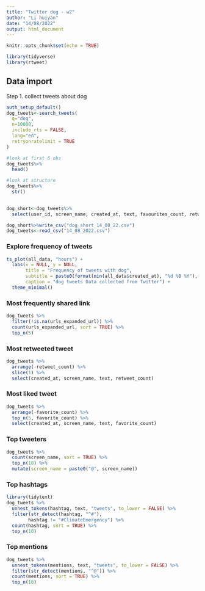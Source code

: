 ---
title: "Twitter dog - w2"
author: "Li huiyan"
date: "14/08/2022"
output: html_document
---

```{r setup, include=FALSE}
knitr::opts_chunk$set(echo = TRUE)

library(tidyverse)
library(rtweet)
```

## Data import

Step 1. collect tweets about dog

```{r}
auth_setup_default()
dog_tweets<-search_tweets(
  q="dog",
  n=10000,
  include_rts = FALSE,
  lang="en",
  retryonratelimit = TRUE
)

```


```{r}
#look at first 6 obs
dog_tweets%>%
  head()

#look at structure
dog_tweets%>%
  str()

  
dog_short<-dog_tweets%>%
  select(user_id, screen_name, created_at, text, favourites_count, retweet_count)

dog_short%>%write_csv("dog_short_14_08_22.csv")
dog_tweets<-read_csv("14_08_2022.csv")

```

### Explore frequency of tweets


```{r}
ts_plot(all_data, "hours") +
  labs(x = NULL, y = NULL,
       title = "Frequency of tweets with dog",
       subtitle = paste0(format(min(all_data$created_at), "%d %B %Y"), " to ", format(max(all_data$created_at),"%d %B %Y")),
       caption = "dog tweets Data collected from Twitter") +
  theme_minimal()
```

### Most frequently shared link

```{r}
dog_tweets %>% 
  filter(!is.na(urls_expanded_url)) %>% 
  count(urls_expanded_url, sort = TRUE) %>% 
  top_n(5)
```
### Most retweeted tweet

```{r}
dog_tweets %>% 
  arrange(-retweet_count) %>%
  slice(1) %>% 
  select(created_at, screen_name, text, retweet_count)
```

### Most liked tweet

```{r}
dog_tweets %>% 
  arrange(-favorite_count) %>%
  top_n(5, favorite_count) %>% 
  select(created_at, screen_name, text, favorite_count)


```

### Top tweeters

```{r}
dog_tweets %>% 
  count(screen_name, sort = TRUE) %>%
  top_n(10) %>%
  mutate(screen_name = paste0("@", screen_name))
```

### Top hashtags

```{r}
library(tidytext)
dog_tweets %>% 
  unnest_tokens(hashtag, text, "tweets", to_lower = FALSE) %>%
  filter(str_detect(hashtag, "^#"),
        hashtag != "#ClimateEmergency") %>%
  count(hashtag, sort = TRUE) %>%
  top_n(10)
```

### Top mentions

```{r}
dog_tweets %>% 
  unnest_tokens(mentions, text, "tweets", to_lower = FALSE) %>%
  filter(str_detect(mentions, "^@")) %>%  
  count(mentions, sort = TRUE) %>%
  top_n(10)
```
